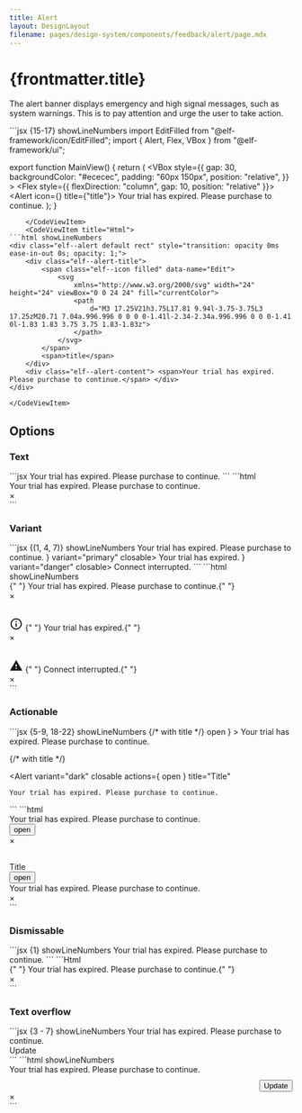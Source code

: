 ```yaml
---
title: Alert
layout: DesignLayout
filename: pages/design-system/components/feedback/alert/page.mdx
---
```



# {frontmatter.title}

The alert banner displays emergency and high signal messages, such as system warnings. This is to pay attention and urge the user to take action.

<MainView />

<CodeView>
    <CodeViewItem title="Sapa">
```jsx {15-17} showLineNumbers
import EditFilled from "@elf-framework/icon/EditFilled";
import { Alert, Flex, VBox } from "@elf-framework/ui";

export function MainView() {
  return (
    <VBox
      style={{
        gap: 30,
        backgroundColor: "#ececec",
        padding: "60px 150px",
        position: "relative",
      }}
    >
      <Flex style={{ flexDirection: "column", gap: 10, position: "relative" }}>
        <Alert icon={<EditFilled />} title={"title"}>
          Your trial has expired. Please purchase to continue.
        </Alert>
      </Flex>
    </VBox>
  );
}

````
    </CodeViewItem>
    <CodeViewItem title="Html">
```html showLineNumbers
<div class="elf--alert default rect" style="transition: opacity 0ms ease-in-out 0s; opacity: 1;">
    <div class="elf--alert-title">
        <span class="elf--icon filled" data-name="Edit">
            <svg
                xmlns="http://www.w3.org/2000/svg" width="24" height="24" viewBox="0 0 24 24" fill="currentColor">
                <path
                    d="M3 17.25V21h3.75L17.81 9.94l-3.75-3.75L3 17.25zM20.71 7.04a.996.996 0 0 0 0-1.41l-2.34-2.34a.996.996 0 0 0-1.41 0l-1.83 1.83 3.75 3.75 1.83-1.83z">
                </path>
            </svg>
        </span>
        <span>title</span>
    </div>
    <div class="elf--alert-content"> <span>Your trial has expired. Please purchase to continue.</span> </div>
</div>

````

    </CodeViewItem>

</CodeView>

## Options

### Text

<TextView />

<CodeView>
    <CodeViewItem title="Sapa">
```jsx
<Alert variant="dark" closable>
    Your trial has expired. Please purchase to continue.
</Alert>
```
    </CodeViewItem>
    <CodeViewItem title="Html">
```html
<div class="elf--alert dark closable rect" style="transition: opacity 0ms ease-in-out 0s; opacity: 1;">
    <div class="elf--alert-content"> <span>Your trial has expired. Please purchase to continue.</span> </div>
    <div class="elf--alert-close">×</div>
</div>
```
    </CodeViewItem>

</CodeView>

### Variant

<VariantView />

<CodeView>
  <CodeViewItem title="Sapa">
    ```jsx {(1, 4, 7)} showLineNumbers
    <Alert variant="dark" closable>
      Your trial has expired. Please purchase to continue.
    </Alert>
    <Alert icon={<InfoOutlined />} variant="primary" closable>
      Your trial has expired.
    </Alert>
    <Alert icon={<WarningFilled />} variant="danger" closable>
      Connect interrupted.
    </Alert>
    ```
  </CodeViewItem>
  <CodeViewItem title="Html">
    ```html showLineNumbers
    <div style="display: flex; gap: 30px; flex-direction: column;">
      <div
        class="elf--alert dark closable rect"
        style="transition: opacity 0ms ease-in-out 0s; opacity: 1;"
      >
        <div class="elf--alert-content">
          {" "}
          <span>Your trial has expired. Please purchase to continue.</span>{" "}
        </div>
        <div class="elf--alert-close">×</div>
      </div>
      <div
        class="elf--alert primary closable rect"
        style="transition: opacity 0ms ease-in-out 0s; opacity: 1;"
      >
        <div class="elf--alert-content">
          <span class="elf--icon outlined" data-name="Info">
            <svg
              xmlns="http://www.w3.org/2000/svg"
              width="24"
              height="24"
              viewBox="0 0 24 24"
              fill="currentColor"
            >
              <path d="M11 7h2v2h-2zm0 4h2v6h-2zm1-9C6.48 2 2 6.48 2 12s4.48 10 10 10 10-4.48 10-10S17.52 2 12 2zm0 18c-4.41 0-8-3.59-8-8s3.59-8 8-8 8 3.59 8 8-3.59 8-8 8z"></path>
            </svg>
          </span>{" "}
          <span>Your trial has expired.</span>{" "}
        </div>
        <div class="elf--alert-close">×</div>
      </div>
      <div
        class="elf--alert danger closable rect"
        style="transition: opacity 0ms ease-in-out 0s; opacity: 1;"
      >
        <div class="elf--alert-content">
          <span class="elf--icon filled" data-name="Warning">
            <svg
              xmlns="http://www.w3.org/2000/svg"
              width="24"
              height="24"
              viewBox="0 0 24 24"
              fill="currentColor"
            >
              <path d="M1 21h22L12 2 1 21zm12-3h-2v-2h2v2zm0-4h-2v-4h2v4z"></path>
            </svg>
          </span>{" "}
          <span>Connect interrupted.</span>{" "}
        </div>
        <div class="elf--alert-close">×</div>
      </div>
    </div>
    ```
  </CodeViewItem>
</CodeView>

### Actionable

<ActionableView />

<CodeView>
    <CodeViewItem title="Sapa">
```jsx {5-9, 18-22} showLineNumbers
{/* with title */}
<Alert
    variant="dark"
    closable
    actions={
        <RoundButton outline place="toast">
            open
        </RoundButton>
    }
>
    Your trial has expired. Please purchase to continue.
</Alert>

{/* with title */}

<Alert
    variant="dark"
    closable
    actions={
        <RoundButton outline place="toast">
        open
        </RoundButton>
    }
    title="Title"
>
    Your trial has expired. Please purchase to continue.
</Alert>
```
    </CodeViewItem>
    <CodeViewItem title="Html">
```html
<div style="display: flex; gap: 30px; flex-direction: column;">
    <div class="elf--alert dark closable rect" style="transition: opacity 0ms ease-in-out 0s; opacity: 1;">
        <div class="elf--alert-content"> <span>Your trial has expired. Please purchase to continue.</span>
            <div class="elf--alert-actions"><button
                    class="elf--button outline default medium round toast"><span>open</span></button></div>
        </div>
        <div class="elf--alert-close">×</div>
    </div>
    <div class="elf--alert dark closable rect" style="transition: opacity 0ms ease-in-out 0s; opacity: 1;">
        <div class="elf--alert-title"> <span>Title</span>
            <div class="elf--alert-actions"><button
                    class="elf--button outline default medium round toast"><span>open</span></button></div>
        </div>
        <div class="elf--alert-content"> <span>Your trial has expired. Please purchase to continue.</span> </div>
        <div class="elf--alert-close">×</div>
    </div>
</div>
```
    </CodeViewItem>    
</CodeView>

### Dismissable

<DismissableView />

<CodeView>
  <CodeViewItem title="Sapa">
    ```jsx {1} showLineNumbers
    <Alert variant="dark" dismissable closable>
      Your trial has expired. Please purchase to continue.
    </Alert>
    ```
  </CodeViewItem>
  <CodeViewItem title="Html">
    ```Html
    <div
      class="elf--alert dark closable rect dismissable"
      style="transition: opacity 0ms ease-in-out 0s; opacity: 1;"
    >
      <div class="elf--alert-content">
        {" "}
        <span>Your trial has expired. Please purchase to continue.</span>{" "}
      </div>
      <div class="elf--alert-close">×</div>
    </div>
    ```
  </CodeViewItem>
</CodeView>

### Text overflow

<TextOverflowView />

<CodeView>
  <CodeViewItem title="Sapa">
    ```jsx {3 - 7} showLineNumbers
    <Alert variant="dark" closable>
      Your trial has expired. Please purchase to continue.
      <div style={{ textAlign: "right", marginTop: 10 }}>
        <RoundButton outline variant="primary" place="toast">
          Update
        </RoundButton>
      </div>
    </Alert>
    ```
  </CodeViewItem>
  <CodeViewItem title="Html">
    ```html showLineNumbers
    <div
      class="elf--alert dark closable rect"
      style="transition: opacity 0ms ease-in-out 0s; opacity: 1;"
    >
      <div class="elf--alert-content">
        <span>
          Your trial has expired. Please purchase to continue.
          <div style="text-align: right; margin-top: 10px;">
            <button class="elf--button outline primary medium round toast">
              <span>Update</span>
            </button>
          </div>
        </span>
      </div>
      <div class="elf--alert-close">×</div>
    </div>
    ```
  </CodeViewItem>
</CodeView>
